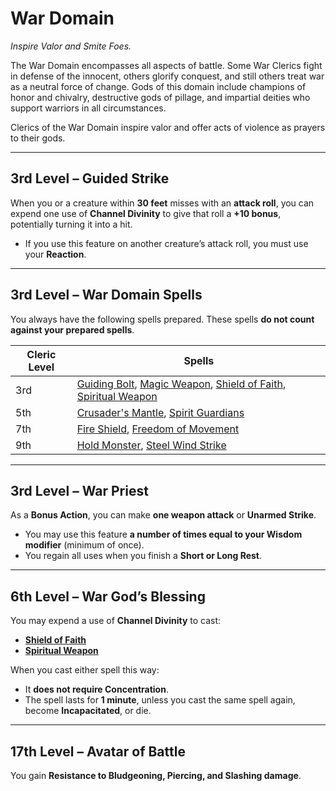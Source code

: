 # War Domain

_Inspire Valor and Smite Foes._

The War Domain encompasses all aspects of battle. Some War Clerics fight in defense of the innocent, others glorify conquest, and still others treat war as a neutral force of change. Gods of this domain include champions of honor and chivalry, destructive gods of pillage, and impartial deities who support warriors in all circumstances.

Clerics of the War Domain inspire valor and offer acts of violence as prayers to their gods.

---

## 3rd Level – Guided Strike

When you or a creature within **30 feet** misses with an **attack roll**, you can expend one use of **Channel Divinity** to give that roll a **+10 bonus**, potentially turning it into a hit.

- If you use this feature on another creature’s attack roll, you must use your **Reaction**.

---

## 3rd Level – War Domain Spells

You always have the following spells prepared. These spells **do not count against your prepared spells**.

| Cleric Level | Spells                                                                                                                                                                                                                                                                   |
| ------------ | ------------------------------------------------------------------------------------------------------------------------------------------------------------------------------------------------------------------------------------------------------------------------ |
| 3rd          | [Guiding Bolt](http://dnd2024.wikidot.com/spell:guiding-bolt), [Magic Weapon](http://dnd2024.wikidot.com/spell:magic-weapon), [Shield of Faith](http://dnd2024.wikidot.com/spell:shield-of-faith), [Spiritual Weapon](http://dnd2024.wikidot.com/spell:spiritual-weapon) |
| 5th          | [Crusader's Mantle](http://dnd2024.wikidot.com/spell:crusader-s-mantle), [Spirit Guardians](http://dnd2024.wikidot.com/spell:spirit-guardians)                                                                                                                           |
| 7th          | [Fire Shield](http://dnd2024.wikidot.com/spell:fire-shield), [Freedom of Movement](http://dnd2024.wikidot.com/spell:freedom-of-movement)                                                                                                                                 |
| 9th          | [Hold Monster](http://dnd2024.wikidot.com/spell:hold-monster), [Steel Wind Strike](http://dnd2024.wikidot.com/spell:steel-wind-strike)                                                                                                                                   |

---

## 3rd Level – War Priest

As a **Bonus Action**, you can make **one weapon attack** or **Unarmed Strike**.

- You may use this feature **a number of times equal to your Wisdom modifier** (minimum of once).
- You regain all uses when you finish a **Short or Long Rest**.

---

## 6th Level – War God’s Blessing

You may expend a use of **Channel Divinity** to cast:

- **[Shield of Faith](http://dnd2024.wikidot.com/spell:shield-of-faith)**
- **[Spiritual Weapon](http://dnd2024.wikidot.com/spell:spiritual-weapon)**

When you cast either spell this way:

- It **does not require Concentration**.
- The spell lasts for **1 minute**, unless you cast the same spell again, become **Incapacitated**, or die.

---

## 17th Level – Avatar of Battle

You gain **Resistance to Bludgeoning, Piercing, and Slashing damage**.
